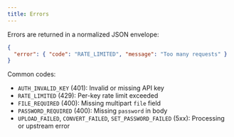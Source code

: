 ```yaml
---
title: Errors
---
```


Errors are returned in a normalized JSON envelope:

```json
{
  "error": { "code": "RATE_LIMITED", "message": "Too many requests" }
}
```

Common codes:

- `AUTH_INVALID_KEY` (401): Invalid or missing API key
- `RATE_LIMITED` (429): Per-key rate limit exceeded
- `FILE_REQUIRED` (400): Missing multipart `file` field
- `PASSWORD_REQUIRED` (400): Missing `password` in body
- `UPLOAD_FAILED`, `CONVERT_FAILED`, `SET_PASSWORD_FAILED` (5xx): Processing or upstream error
